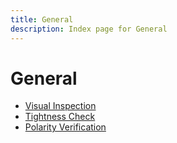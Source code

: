 ```yaml
---
title: General
description: Index page for General
---
```


# General

- [Visual Inspection](visual-inspection)
- [Tightness Check](tightness-check)
- [Polarity Verification](polarity-verification)

